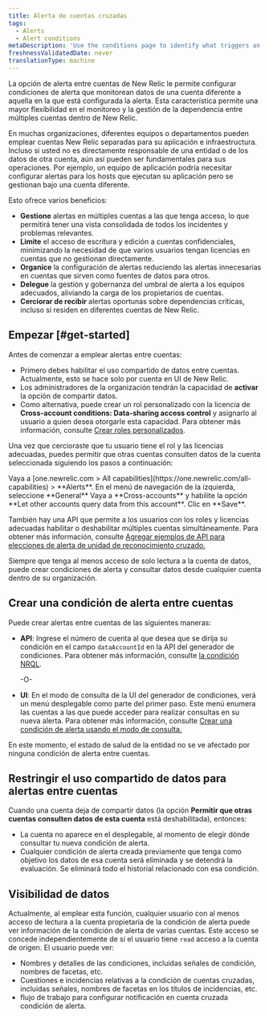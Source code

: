 ```yaml
---
title: Alerta de cuentas cruzadas
tags:
  - Alerts
  - Alert conditions
metaDescription: 'Use the conditions page to identify what triggers an alert policy''s notification, starting with the product and type of metric or service.'
freshnessValidatedDate: never
translationType: machine
---
```


La opción de alerta entre cuentas de New Relic le permite configurar condiciones de alerta que monitorean datos de una cuenta diferente a aquella en la que está configurada la alerta. Esta característica permite una mayor flexibilidad en el monitoreo y la gestión de la dependencia entre múltiples cuentas dentro de New Relic.

En muchas organizaciones, diferentes equipos o departamentos pueden emplear cuentas New Relic separadas para su aplicación e infraestructura. Incluso si usted no es directamente responsable de una entidad o de los datos de otra cuenta, aún así pueden ser fundamentales para sus operaciones. Por ejemplo, un equipo de aplicación podría necesitar configurar alertas para los hosts que ejecutan su aplicación pero se gestionan bajo una cuenta diferente.

Esto ofrece varios beneficios:

* **Gestione** alertas en múltiples cuentas a las que tenga acceso, lo que permitirá tener una vista consolidada de todos los incidentes y problemas relevantes.
* **Limite** el acceso de escritura y edición a cuentas confidenciales, minimizando la necesidad de que varios usuarios tengan licencias en cuentas que no gestionan directamente.
* **Organice** la configuración de alertas reduciendo las alertas innecesarias en cuentas que sirven como fuentes de datos para otros.
* **Delegue** la gestión y gobernanza del umbral de alerta a los equipos adecuados, aliviando la carga de los propietarios de cuentas.
* **Cerciorar de recibir** alertas oportunas sobre dependencias críticas, incluso si residen en diferentes cuentas de New Relic.

## Empezar [#get-started]

Antes de comenzar a emplear alertas entre cuentas:

* Primero debes habilitar el uso compartido de datos entre cuentas. Actualmente, esto se hace solo por cuenta en UI de New Relic.
* Los administradores de la organización tendrán la capacidad de **activar** la opción de compartir datos.
* Como alternativa, puede crear un rol personalizado con la licencia de **Cross-account conditions: Data-sharing access control** y asignarlo al usuario a quien desea otorgarle esta capacidad. Para obtener más información, consulte [Crear roles personalizados](/docs/accounts/accounts-billing/new-relic-one-user-management/account-user-mgmt-tutorial/#roles/).

Una vez que cercioraste que tu usuario tiene el rol y las licencias adecuadas, puedes permitir que otras cuentas consulten datos de la cuenta seleccionada siguiendo los pasos a continuación:

<Steps>
  <Step>
    Vaya a [one.newrelic.com &gt; All capabilities](https://one.newrelic.com/all-capabilities) &gt; <DNT>**Alerts**</DNT>.
  </Step>

  <Step>
    En el menú de navegación de la izquierda, seleccione <DNT>**General**</DNT>
  </Step>

  <Step>
    Vaya a **Cross-accounts** y habilite la opción **Let other accounts query data from this account**.
  </Step>

  <Step>
    Clic en **Save**.
  </Step>
</Steps>

También hay una API que permite a los usuarios con los roles y licencias adecuadas habilitar o deshabilitar múltiples cuentas simultáneamente. Para obtener más información, consulte [Agregar ejemplos de API para elecciones de alerta de unidad de reconocimiento cruzado.](/docs/apis/nerdgraph/examples/nerdgraph-api-cross-account-alerting-elections)

Siempre que tenga al menos acceso de solo lectura a la cuenta de datos, puede crear condiciones de alerta y consultar datos desde cualquier cuenta dentro de su organización.

## Crear una condición de alerta entre cuentas

Puede crear alertas entre cuentas de las siguientes maneras:

* **API**: Ingrese el número de cuenta al que desea que se dirija su condición en el campo `dataAccountId` en la API del generador de condiciones. Para obtener más información, consulte [la condición NRQL](/docs/apis/nerdgraph/examples/nerdgraph-api-nrql-condition-alerts/#create-cross-account-alert).

  -O-

* **UI**: En el modo de consulta de la UI del generador de condiciones, verá un menú desplegable como parte del primer paso. Este menú enumera las cuentas a las que puede acceder para realizar consultas en su nueva alerta. Para obtener más información, consulte [Crear una condición de alerta usando el modo de consulta.](/docs/alerts/create-alert/create-alert-condition/alert-conditions/#advanced-signal-settings)

<Callout variant="tip">
  En este momento, el estado de salud de la entidad no se ve afectado por ninguna condición de alerta entre cuentas.
</Callout>

## Restringir el uso compartido de datos para alertas entre cuentas

Cuando una cuenta deja de compartir datos (la opción **Permitir que otras cuentas consulten datos de esta cuenta** está deshabilitada), entonces:

* La cuenta no aparece en el desplegable, al momento de elegir dónde consultar tu nueva condición de alerta.
* Cualquier condición de alerta creada previamente que tenga como objetivo los datos de esa cuenta será eliminada y se detendrá la evaluación. Se eliminará todo el historial relacionado con esa condición.

## Visibilidad de datos

Actualmente, al emplear esta función, cualquier usuario con al menos acceso de lectura a la cuenta propietaria de la condición de alerta puede ver información de la condición de alerta de varias cuentas. Este acceso se concede independientemente de si el usuario tiene `read` acceso a la cuenta de origen. El usuario puede ver:

* Nombres y detalles de las condiciones, incluidas señales de condición, nombres de facetas, etc.
* Cuestiones e incidencias relativas a la condición de cuentas cruzadas, incluidas señales, nombres de facetas en los títulos de incidencias, etc.
* flujo de trabajo para configurar notificación en cuenta cruzada condición de alerta.